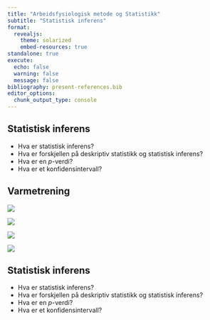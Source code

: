 ```yaml
---
title: "Arbeidsfysiologisk metode og Statistikk"
subtitle: "Statistisk inferens"
format:
  revealjs:
    theme: solarized
    embed-resources: true
standalone: true
execute: 
  echo: false
  warning: false
  message: false
bibliography: present-references.bib
editor_options: 
  chunk_output_type: console
---
```


## Statistisk inferens

::: {.incremental}

- Hva er statistisk inferens?
- Hva er forskjellen på deskriptiv statistikk og statistisk inferens?
- Hva er en *p*-verdi?
- Hva er et konfidensintervall?


:::


## Varmetrening


::: {.r-stack}

::: {.fragment}

![](04-img/ronnestad1.png)

:::

::: {.fragment}
![](04-img/ronnestad2.png)

:::

::: {.fragment}
![](04-img/ronnestad3.png)

:::


::: {.fragment}
![](04-img/ronnestad5.png)
:::

:::

## Statistisk inferens

::: {.incremental}

- Hva er statistisk inferens?
- Hva er forskjellen på deskriptiv statistikk og statistisk inferens?
- Hva er en *p*-verdi?
- Hva er et konfidensintervall?


:::



